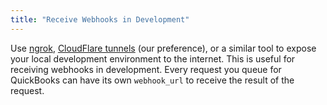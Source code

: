 ```yaml
---
title: "Receive Webhooks in Development"
---
```



Use [ngrok](https://ngrok.com), [CloudFlare tunnels](https://developers.cloudflare.com/cloudflare-one/connections/connect-networks/) (our preference), or a similar tool to expose your local development environment to the internet. This is useful for receiving webhooks in development. Every request you queue for QuickBooks can have its own `webhook_url` to receive the result of the request.
